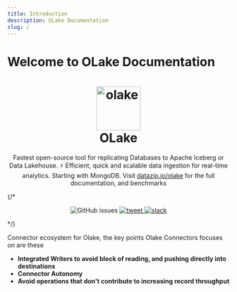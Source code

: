 ```yaml
---
title: Introduction
description: OLake Documentation
slug: /
---
```


# Welcome to OLake Documentation

<h1 align="center">
    <a href="https://datazip.io/olake" target="_blank">
        <img alt="olake" src="img/logo/olake.png" width="100" height="100"/>
    </a>
    <br/>OLake
</h1>

<p align="center">Fastest open-source tool for replicating Databases to Apache Iceberg or Data Lakehouse. ⚡ Efficient, quick and scalable data ingestion for real-time analytics. Starting with MongoDB. Visit <a href="https://datazip.io/olake" target="_blank">datazip.io/olake</a> for the full documentation, and benchmarks</p>

{/* <p align="center">
    <img alt="GitHub issues" src="https://img.shields.io/github/issues/datazip-inc/olake" /> 
    <a href="https://twitter.com/intent/tweet?text=Use%20the%20fastest%20open-source%20tool,%20OLake,%20for%20replicating%20Databases%20to%20S3%20and%20Apache%20Iceberg%20or%20Data%20Lakehouse.%20It%E2%80%99s%20Efficient,%20quick%20and%20scalable%20data%20ingestion%20for%20real-time%20analytics.%20Check%20at%20https://datazip.io/%20%23opensource%20%23olake%20via%20%40datazipio" />
        <img alt="tweet" src="https://img.shields.io/twitter/url/http/shields.io.svg?style=social"/>
    <a href="https://join.slack.com/t/getolake/shared_invite/zt-2utw44do6-g4XuKKeqBghBMy2~LcJ4ag">
        <img alt="slack" src="https://img.shields.io/badge/Join%20Our%20Community-Slack-blue"/> 
    </a> 
</p>
   */}

Connector ecosystem for Olake, the key points Olake Connectors focuses on are these
- **Integrated Writers to avoid block of reading, and pushing directly into destinations**
- **Connector Autonomy**
- **Avoid operations that don't contribute to increasing record throughput**
